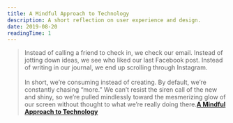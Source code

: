 ```yaml
---
title: A Mindful Approach to Technology
description: A short reflection on user experience and design.
date: 2019-08-20
readingTime: 1
---
```


>Instead of calling a friend to check in, we check our email. Instead of jotting down ideas, we see who liked our last Facebook post. Instead of writing in our journal, we end up scrolling through Instagram.
<br /><br />
In short, we’re consuming instead of creating. By default, we’re constantly chasing “more.” We can’t resist the siren call of the new and shiny, so we’re pulled mindlessly toward the mesmerizing glow of our screen without thought to what we’re really doing there.**[A Mindful Approach to Technology](https://thesweetsetup.com/a-mindful-approach-to-technology/)**